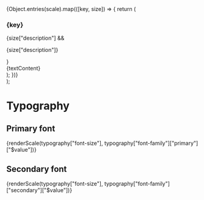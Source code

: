
<Meta title="Voorbeeld Thema/Typography" />


  <div>
    {Object.entries(scale).map(([key, size]) => {
      return (
        <div key={key}>
          <h3>{key}</h3>
          {size["description"] && <p>{size["description"]}</p>}
          <div
            style={{
              fontFamily,
              fontSize: size["$value"],
              fontWeight: typography["font-weight"]["normal"]["$value"],
              lineHeight: typography["line-height"]["md"]["$value"],
            }}
          >
            {textContent}
          </div>
        </div>
      );
    })}
  </div>
);

# Typography

## Primary font

<div>{renderScale(typography["font-size"], typography["font-family"]["primary"]["$value"])}</div>

## Secondary font

<div>{renderScale(typography["font-size"], typography["font-family"]["secondary"]["$value"])}</div>
